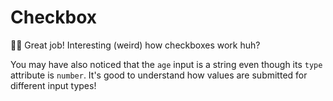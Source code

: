 # Checkbox

👨‍💼 Great job! Interesting (weird) how checkboxes work huh?

You may have also noticed that the `age` input is a string even though its
`type` attribute is `number`. It's good to understand how values are submitted
for different input types!
